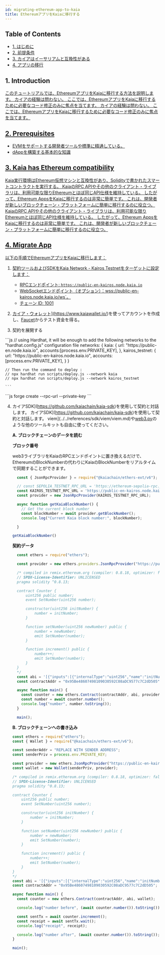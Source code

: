 ```yaml
---
id: migrating-ethereum-app-to-kaia
title: EthereumアプリをKaiaに移行する
---
```



## Table of Contents <a href="#table-of-contents" id="table-of-contents" />

* [1. はじめに](#1-introduction)
* [2. 前提条件](#2-prerequisites)
* [3. カイアはイーサリアムと互換性がある](#2-kaia-has-ethereum-compatibility)
* [4. アプリの移行](#4-migrate-app)

## 1. Introduction <a href="#1-introduction" id="1-introduction" />

このチュートリアルでは、EthereumアプリをKaiaに移行する方法を説明します。 カイアの経験は問わない。 ここでは、EthereumアプリをKaiaに移行するために必要なコード修正のみに焦点を当てます。 カイアの経験は問わない。 ここでは、EthereumアプリをKaiaに移行するために必要なコード修正のみに焦点を当てます。

## 2. Prerequisites <a href="#2-prerequisites" id="2-prerequisites" />

* EVMをサポートする開発者ツールや標準に精通している。
* dAppを構築する基本的な知識

## 3. Kaia has Ethereum compatibility <a href="#2-kaia-has-ethereum-compatibility" id="2-kaia-has-ethereum-compatibility" />

Kaia実行環境はEthereum仮想マシンと互換性があり、Solidityで書かれたスマートコントラクトを実行する。 KaiaのRPC APIやその他のクライアント・ライブラリは、利用可能な限りEthereumとほぼ同じAPI仕様を維持している。 したがって、Ethereum AppsをKaiaに移行するのは非常に簡単です。 これは、開発者が新しいブロックチェーン・プラットフォームに簡単に移行するのに役立つ。 KaiaのRPC APIやその他のクライアント・ライブラリは、利用可能な限りEthereumとほぼ同じAPI仕様を維持している。 したがって、Ethereum AppsをKaiaに移行するのは非常に簡単です。 これは、開発者が新しいブロックチェーン・プラットフォームに簡単に移行するのに役立つ。

## 4. Migrate App <a href="#2-migrate-app" id="2-nigrate-app" />

以下の手順でEthereumアプリをKaiaに移行します：

1. 契約ツールおよびSDKをKaia Network - Kairos Testnetをターゲットに設定します：
   * RPCエンドポイント: `https://public-en-kairos.node.kaia.io`
   * WebSocketエンドポイント（オプション）：wss://public-en-kairos.node.kaia.io/ws\`。
   * チェーン ID: 1001

2. カイア・ウォレット](https://www.kaiawallet.io/)を使ってアカウントを作成し、[Faucet](https://faucet.kaia.io)からテスト資金を得る。

3. 契約を展開する

<Tabs>
  <TabItem value="ハードハット" label="ハードハット">
    ```js
    // using Hardhat, it will be enough to add the following networks to the "hardhat.config.js" configuration file
    networks: {
    	kaia: {
    	  url: "https://public-en.node.kaia.io",
    		accounts:[process.env.PRIVATE_KEY],
      },
    	kairos_testnet: {
    		url: "https://public-en-kairos.node.kaia.io", 
    		accounts:[process.env.PRIVATE_KEY],
    	}
    }

    // Then run the command to deploy :
    // npx hardhat run scripts/deploy.js --network kaia
    // npx hardhat run scripts/deploy.js --network kairos_testnet

    ```
  </TabItem>

  <TabItem value="ファウンドリ" label="ファウンドリー">
    ```js
    forge create --rpc-url<rpc_url> --private-key<private_key> <path_to_contract> 
    ```
  </TabItem>
</Tabs>

4. カイアSDK](https://github.com/kaiachain/kaia-sdk)を使用して契約と対話します。 カイアSDK](https://github.com/kaiachain/kaia-sdk)を使用して契約と対話します。 viem](../../references/sdk/viem/viem.md)や[web3.py](../../references/sdk/web3py-ext/getting-started.md)のような他のツールキットも自由に使ってください。

   **A. ブロックチェーンのデータを読む**

   **ブロック番号**

   web3ライブラリをKaiaのRPCエンドポイントに置き換えるだけで、EthereumのBlockNumberの代わりにKaiaのBlockNumberをリアルタイムで同期することができます。

   ```js
     const { JsonRpcProvider } = require("@kaiachain/ethers-ext/v6");

     // const SEPOLIA_TESTNET_RPC_URL = 'https://ethereum-sepolia-rpc.publicnode.com'
     const KAIROS_TESTNET_RPC_URL = 'https://public-en-kairos.node.kaia.io/'
     const provider = new JsonRpcProvider(KAIROS_TESTNET_RPC_URL);

     async function getKaiaBlockNumber() {
       // Get the current block number
       const blockNumber = await provider.getBlockNumber();
       console.log("Current Kaia block number:", blockNumber);

     }

   getKaiaBlockNumber()

   ```

   **契約データ**

   ```js
     const ethers = require("ethers");

     const provider = new ethers.providers.JsonRpcProvider("https://public-en-kairos.node.kaia.io");

     /* compiled in remix.ethereum.org (compiler: 0.8.18, optimizer: false)
     // SPDX-License-Identifier: UNLICENSED
     pragma solidity ^0.8.13;

     contract Counter {
         uint256 public number;
         event SetNumber(uint256 number);

         constructor(uint256 initNumber) {
             number = initNumber;
         }

         function setNumber(uint256 newNumber) public {
             number = newNumber;
             emit SetNumber(number);
         }

         function increment() public {
             number++;
             emit SetNumber(number);
         }
     }
     */
     const abi = '[{"inputs":[{"internalType":"uint256","name":"initNumber","type":"uint256"}],"stateMutability":"nonpayable","type":"constructor"},{"anonymous":false,"inputs":[{"indexed":false,"internalType":"uint256","name":"number","type":"uint256"}],"name":"SetNumber","type":"event"},{"inputs":[],"name":"increment","outputs":[],"stateMutability":"nonpayable","type":"function"},{"inputs":[],"name":"number","outputs":[{"internalType":"uint256","name":"","type":"uint256"}],"stateMutability":"view","type":"function"},{"inputs":[{"internalType":"uint256","name":"newNumber","type":"uint256"}],"name":"setNumber","outputs":[],"stateMutability":"nonpayable","type":"function"}]';
     const contractAddr = "0x95Be48607498109030592C08aDC9577c7C2dD505";

     async function main() {
       const counter = new ethers.Contract(contractAddr, abi, provider);
       const number = await counter.number();
       console.log("number", number.toString());
     }

     main();
   ```

   **B. ブロックチェーンへの書き込み**

   ```js
   const ethers = require("ethers");
   const { Wallet } = require("@kaiachain/ethers-ext/v6");

   const senderAddr = "REPLACE WITH SENDER ADDRESS";
   const senderPriv = process.env.PRIVATE_KEY;

   const provider = new ethers.JsonRpcProvider("https://public-en-kairos.node.kaia.io");
   const wallet = new Wallet(senderPriv, provider);

   /* compiled in remix.ethereum.org (compiler: 0.8.18, optimizer: false)
   // SPDX-License-Identifier: UNLICENSED
   pragma solidity ^0.8.13;

   contract Counter {
       uint256 public number;
       event SetNumber(uint256 number);

       constructor(uint256 initNumber) {
           number = initNumber;
       }

       function setNumber(uint256 newNumber) public {
           number = newNumber;
           emit SetNumber(number);
       }

       function increment() public {
           number++;
           emit SetNumber(number);
       }
   }
   */
   const abi = '[{"inputs":[{"internalType":"uint256","name":"initNumber","type":"uint256"}],"stateMutability":"nonpayable","type":"constructor"},{"anonymous":false,"inputs":[{"indexed":false,"internalType":"uint256","name":"number","type":"uint256"}],"name":"SetNumber","type":"event"},{"inputs":[],"name":"increment","outputs":[],"stateMutability":"nonpayable","type":"function"},{"inputs":[],"name":"number","outputs":[{"internalType":"uint256","name":"","type":"uint256"}],"stateMutability":"view","type":"function"},{"inputs":[{"internalType":"uint256","name":"newNumber","type":"uint256"}],"name":"setNumber","outputs":[],"stateMutability":"nonpayable","type":"function"}]';
   const contractAddr = "0x95Be48607498109030592C08aDC9577c7C2dD505";

   async function main() {
     const counter = new ethers.Contract(contractAddr, abi, wallet);

     console.log("number before", (await counter.number()).toString());

     const sentTx = await counter.increment();
     const receipt = await sentTx.wait();
     console.log("receipt", receipt);

     console.log("number after", (await counter.number()).toString());
   }

   main();

   ```
